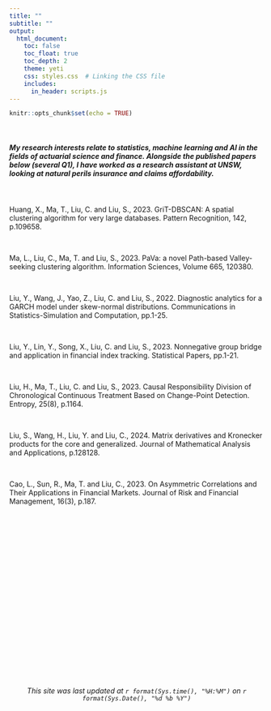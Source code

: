 ```yaml
---
title: ""
subtitle: ""
output:
  html_document:
    toc: false
    toc_float: true
    toc_depth: 2
    theme: yeti
    css: styles.css  # Linking the CSS file
    includes:
      in_header: scripts.js
---
```



```r
knitr::opts_chunk$set(echo = TRUE)
```

<br>

<h5>My research interests relate to statistics, machine learning and AI in the fields of actuarial science and finance. Alongside the published papers below (several Q1), I have worked as a research assistant at UNSW, looking at natural perils insurance and claims affordability.</h5> 

<br>

Huang, X., Ma, T., Liu, C. and Liu, S., 2023. GriT-DBSCAN: A spatial clustering algorithm for very large databases. Pattern Recognition, 142, p.109658.

<br>

Ma, L., Liu, C., Ma, T. and Liu, S., 2023. PaVa: a novel Path-based Valley-seeking clustering algorithm. Information Sciences, Volume 665, 120380. 

<br>

Liu, Y., Wang, J., Yao, Z., Liu, C. and Liu, S., 2022. Diagnostic analytics for a GARCH model under skew-normal distributions. Communications in Statistics-Simulation and Computation, pp.1-25.

<br>

Liu, Y., Lin, Y., Song, X., Liu, C. and Liu, S., 2023. Nonnegative group bridge and application in financial index tracking. Statistical Papers, pp.1-21.

<br>

Liu, H., Ma, T., Liu, C. and Liu, S., 2023. Causal Responsibility Division of Chronological Continuous Treatment Based on Change-Point Detection. Entropy, 25(8), p.1164.

<br>

Liu, S., Wang, H., Liu, Y. and Liu, C., 2024. Matrix derivatives and Kronecker products for the core and generalized. Journal of Mathematical Analysis and Applications, p.128128.

<br>

Cao, L., Sun, R., Ma, T. and Liu, C., 2023. On Asymmetric Correlations and Their Applications in Financial Markets. Journal of Risk and Financial Management, 16(3), p.187.


<br>
<br>
<br>
<br>
<br>
<br>
<br>
<br>
<br>
<br>
<br>
<br>
<br>
<br>
<br>
<br>
<br>
<br>
<br>

<h6>
<center>*This site was last updated at `r format(Sys.time(), "%H:%M")` on `r format(Sys.Date(), "%d %b %Y")`*</center>
</h6>